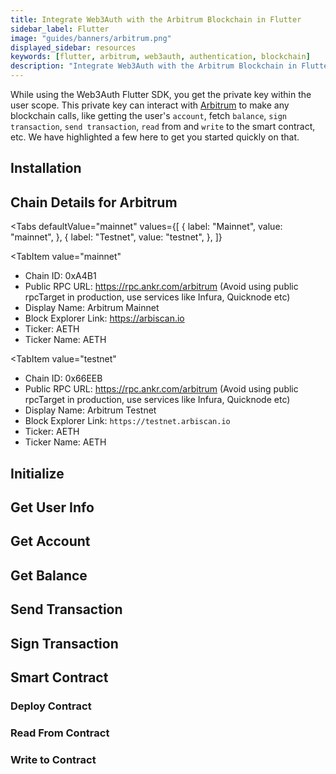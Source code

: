 ```yaml
---
title: Integrate Web3Auth with the Arbitrum Blockchain in Flutter
sidebar_label: Flutter
image: "guides/banners/arbitrum.png"
displayed_sidebar: resources
keywords: [flutter, arbitrum, web3auth, authentication, blockchain]
description: "Integrate Web3Auth with the Arbitrum Blockchain in Flutter | Documentation - Web3Auth"
---
```



<SEO
  title="Integrate Web3Auth with the Arbitrum Blockchain in Flutter"
  description="Integrate Web3Auth with the Arbitrum Blockchain in Flutter | Documentation - Web3Auth"
  image="https://web3auth.io/docs/guides/banners/arbitrum.png"
  slug="/connect-blockchain/evm/arbitrum/flutter"
/>

While using the Web3Auth Flutter SDK, you get the private key within the user scope. This private key can interact with
[Arbitrum](https://arbitrum.io/) to make any blockchain calls, like getting the user's `account`, fetch `balance`, `sign transaction`,
`send transaction`, `read` from and `write` to the smart contract, etc. We have highlighted a few here to get you started quickly on that.

## Installation

<InstallationSnippet />

## Chain Details for Arbitrum

<Tabs
 defaultValue="mainnet"
  values={[
    { label: "Mainnet", value: "mainnet", },
    { label: "Testnet", value: "testnet", },
  ]}
>
<TabItem
  value="mainnet"
>

- Chain ID: 0xA4B1
- Public RPC URL: https://rpc.ankr.com/arbitrum (Avoid using public rpcTarget in production, use services like Infura, Quicknode etc)
- Display Name: Arbitrum Mainnet
- Block Explorer Link: https://arbiscan.io
- Ticker: AETH
- Ticker Name: AETH

</TabItem>

<TabItem
  value="testnet"
>

- Chain ID: 0x66EEB
- Public RPC URL: https://rpc.ankr.com/arbitrum (Avoid using public rpcTarget in production, use services like Infura, Quicknode etc)
- Display Name: Arbitrum Testnet
- Block Explorer Link: `https://testnet.arbiscan.io`
- Ticker: AETH
- Ticker Name: AETH

</TabItem>
</Tabs>

## Initialize

<InitialisationSnippet />

## Get User Info

<UserInfoSnippet />

## Get Account

<GetAccountSnippet />

## Get Balance

<GetBalanceSnippet />

## Send Transaction

<SendTransactionSnippet />

## Sign Transaction

<SignTransactionSnippet />

## Smart Contract

<TestContractSnippet />

### Deploy Contract

<DeployContractSnippet />

### Read From Contract

<ReadContractSnippet />

### Write to Contract

<WriteContractSnippet />
